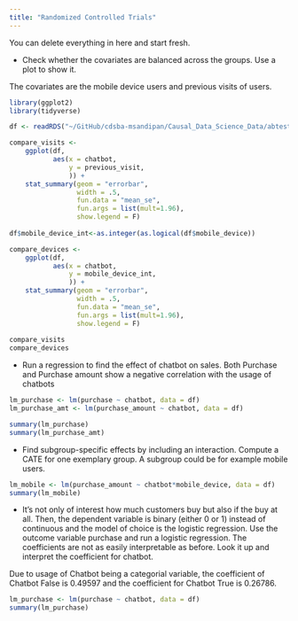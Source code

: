 ```yaml
---
title: "Randomized Controlled Trials"
---
```


::: callout-note
You can delete everything in here and start fresh.
:::

-   Check whether the covariates are balanced across the groups. Use a plot to show it.

The covariates are the mobile device users and previous visits of users.

```r
library(ggplot2)
library(tidyverse)
```

```r

df <- readRDS("~/GitHub/cdsba-msandipan/Causal_Data_Science_Data/abtest_online.rds")

compare_visits <-  
    ggplot(df, 
           aes(x = chatbot, 
               y = previous_visit, 
               )) +
    stat_summary(geom = "errorbar", 
                 width = .5,
                 fun.data = "mean_se", 
                 fun.args = list(mult=1.96),
                 show.legend = F)
  
df$mobile_device_int<-as.integer(as.logical(df$mobile_device))

compare_devices <-  
    ggplot(df, 
           aes(x = chatbot, 
               y = mobile_device_int, 
               )) +
    stat_summary(geom = "errorbar", 
                 width = .5,
                 fun.data = "mean_se", 
                 fun.args = list(mult=1.96),
                 show.legend = F)
  
compare_visits
compare_devices


```

-   Run a regression to find the effect of chatbot on sales. Both Purchase and Purchase amount show a negative correlation with the usage of chatbots

```r

lm_purchase <- lm(purchase ~ chatbot, data = df)
lm_purchase_amt <- lm(purchase_amount ~ chatbot, data = df)

summary(lm_purchase)
summary(lm_purchase_amt)

```

-   Find subgroup-specific effects by including an interaction. Compute a CATE for one exemplary group. A subgroup could be for example mobile users.

```r

lm_mobile <- lm(purchase_amount ~ chatbot*mobile_device, data = df)
summary(lm_mobile)
```

-   It's not only of interest how much customers buy but also if the buy at all. Then, the dependent variable is binary (either 0 or 1) instead of continuous and the model of choice is the logistic regression. Use the outcome variable purchase and run a logistic regression. The coefficients are not as easily interpretable as before. Look it up and interpret the coefficient for chatbot.

Due to usage of Chatbot being a categorial variable, the coefficient of Chatbot False is 0.49597 and the coefficient for Chatbot True is 0.26786.

```r

lm_purchase <- lm(purchase ~ chatbot, data = df)
summary(lm_purchase)
```
